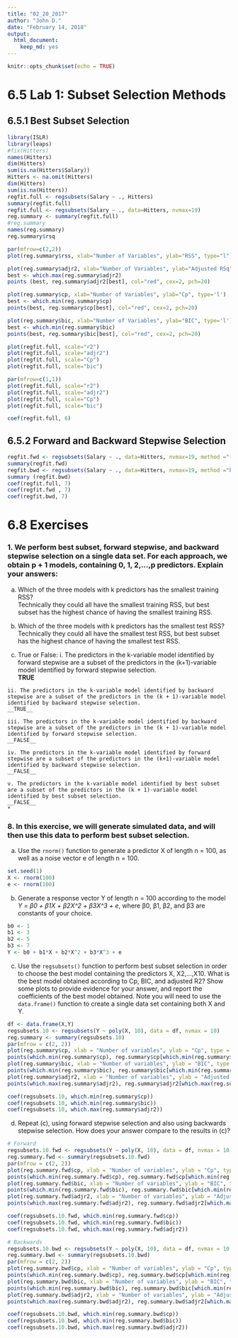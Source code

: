 ```yaml
---
title: "02_20_2017"
author: "John D."
date: "February 14, 2018"
output: 
  html_document: 
    keep_md: yes
---
```


```r
knitr::opts_chunk$set(echo = TRUE)
```

# 6.5 Lab 1: Subset Selection Methods
## 6.5.1 Best Subset Selection

```r
library(ISLR)
library(leaps)
#fix(Hitters)
names(Hitters)
dim(Hitters)
sum(is.na(Hitters$Salary))
Hitters <- na.omit(Hitters)
dim(Hitters)
sum(is.na(Hitters))
regfit.full <- regsubsets(Salary ~ ., Hitters)
summary(regfit.full)
regfit.full <- regsubsets(Salary ~ ., data=Hitters, nvmax=19)
reg.summary <- summary(regfit.full)
#reg.summary
names(reg.summary)
reg.summary$rsq

par(mfrow=c(2,2))
plot(reg.summary$rss, xlab="Number of Variables", ylab="RSS", type="l")

plot(reg.summary$adjr2, xlab="Number of Variables", ylab="Adjusted RSq", type="l")
best <- which.max(reg.summary$adjr2)
points (best, reg.summary$adjr2[best], col="red", cex=2, pch=20)

plot(reg.summary$cp, xlab="Number of Variables", ylab="Cp", type='l')
best <- which.min(reg.summary$cp)
points(best, reg.summary$cp[best], col="red", cex=2, pch=20)

plot(reg.summary$bic, xlab="Number of Variables", ylab="BIC", type='l')
best <- which.min(reg.summary$bic)
points(best, reg.summary$bic[best], col="red", cex=2, pch=20)

plot(regfit.full, scale="r2")
plot(regfit.full, scale="adjr2")
plot(regfit.full, scale="Cp")
plot(regfit.full, scale="bic")

par(mfrow=c(1,1))
plot(regfit.full, scale="r2")
plot(regfit.full, scale="adjr2")
plot(regfit.full, scale="Cp")
plot(regfit.full, scale="bic")

coef(regfit.full, 6)
```

## 6.5.2 Forward and Backward Stepwise Selection

```r
regfit.fwd <- regsubsets(Salary ~ ., data=Hitters, nvmax=19, method ="forward")
summary(regfit.fwd)
regfit.bwd <- regsubsets(Salary ~ ., data=Hitters, nvmax=19, method ="backward")
summary (regfit.bwd)
coef(regfit.full, 7)
coef(regfit.fwd , 7)
coef(regfit.bwd, 7)
```

# 6.8 Exercises

### 1. We perform best subset, forward stepwise, and backward stepwise selection on a single data set. For each approach, we obtain p + 1 models, containing 0, 1, 2,...,p predictors. Explain your answers: 

  a.  Which of the three models with k predictors has the smallest training RSS?  
  Technically they could all have the smallest training RSS, but best subset has the highest chance of having the smallest training RSS.
  
  b. Which of the three models with k predictors has the smallest test RSS?  
  Technically they could all have the smallest test RSS, but best subset has the highest chance of having the smallest test RSS.
  
  c. True or False:
    i. The predictors in the k-variable model identified by forward stepwise are a subset of the predictors in the (k+1)-variable model identified by forward stepwise selection.  
    __TRUE__
    
    ii. The predictors in the k-variable model identified by backward stepwise are a subset of the predictors in the (k + 1)-variable model identified by backward stepwise selection.  
    __TRUE__
    
    iii. The predictors in the k-variable model identified by backward stepwise are a subset of the predictors in the (k + 1)-variable model identified by forward stepwise selection.  
    __FALSE__
    
    iv. The predictors in the k-variable model identified by forward stepwise are a subset of the predictors in the (k+1)-variable model identified by backward stepwise selection.  
    __FALSE__
    
    v. The predictors in the k-variable model identified by best subset are a subset of the predictors in the (k + 1)-variable model identified by best subset selection.  
    __FALSE__
    *
### 8. In this exercise, we will generate simulated data, and will then use this data to perform best subset selection.

  a. Use the `rnorm()` function to generate a predictor X of length n = 100, as well as a noise vector e of length n = 100.  
```r
set.seed(1)
X <- rnorm(100)
e <- rnorm(100)
```
  b. Generate a response vector Y of length n = 100 according to
the model *Y = β0 + β1X + β2X^2 + β3X^3 + e*, where β0, β1, β2, and β3 are constants of your choice.
```r
b0 <- 1
b1 <- 3
b2 <- 5
b3 <- 7
Y <- b0 + b1*X + b2*X^2 + b3*X^3 + e
```
  c. Use the `regsubsets()` function to perform best subset selection in order to choose the best model containing the predictors X, X2,...,X10. What is the best model obtained according to Cp, BIC, and adjusted R2? Show some plots to provide evidence for your answer, and report the coefficients of the best model obtained. Note you will need to use the `data.frame()` function to create a single data set containing both X and Y.
```r
df <- data.frame(X,Y)
regsubsets.10 <- regsubsets(Y ~ poly(X, 10), data = df, nvmax = 10)
reg.summary <- summary(regsubsets.10)
par(mfrow = c(2, 2))
plot(reg.summary$cp, xlab = "Number of variables", ylab = "Cp", type = "l")
points(which.min(reg.summary$cp), reg.summary$cp[which.min(reg.summary$cp)], col = "red", cex = 2, pch = 20)
plot(reg.summary$bic, xlab = "Number of variables", ylab = "BIC", type = "l")
points(which.min(reg.summary$bic), reg.summary$bic[which.min(reg.summary$bic)], col = "red", cex = 2, pch = 20)
plot(reg.summary$adjr2, xlab = "Number of variables", ylab = "Adjusted R^2", type = "l")
points(which.max(reg.summary$adjr2), reg.summary$adjr2[which.max(reg.summary$adjr2)], col = "red", cex = 2, pch = 20)

coef(regsubsets.10, which.min(reg.summary$cp))
coef(regsubsets.10, which.min(reg.summary$bic))
coef(regsubsets.10, which.max(reg.summary$adjr2))
```

  d. Repeat (c), using forward stepwise selection and also using backwards stepwise selection. How does your answer compare to the results in (c)?
```r
# Forward
regsubsets.10.fwd <- regsubsets(Y ~ poly(X, 10), data = df, nvmax = 10, method = "forward")
reg.summary.fwd <- summary(regsubsets.10.fwd)
par(mfrow = c(2, 2))
plot(reg.summary.fwd$cp, xlab = "Number of variables", ylab = "Cp", type = "l")
points(which.min(reg.summary.fwd$cp), reg.summary.fwd$cp[which.min(reg.summary.fwd$cp)], col = "red", cex = 2, pch = 20)
plot(reg.summary.fwd$bic, xlab = "Number of variables", ylab = "BIC", type = "l")
points(which.min(reg.summary.fwd$bic), reg.summary.fwd$bic[which.min(reg.summary.fwd$bic)], col = "red", cex = 2, pch = 20)
plot(reg.summary.fwd$adjr2, xlab = "Number of variables", ylab = "Adjusted R^2", type = "l")
points(which.max(reg.summary.fwd$adjr2), reg.summary.fwd$adjr2[which.max(reg.summary.fwd$adjr2)], col = "red", cex = 2, pch = 20)

coef(regsubsets.10.fwd, which.min(reg.summary.fwd$cp))
coef(regsubsets.10.fwd, which.min(reg.summary.fwd$bic))
coef(regsubsets.10.fwd, which.max(reg.summary.fwd$adjr2))

# Backwards
regsubsets.10.bwd <- regsubsets(Y ~ poly(X, 10), data = df, nvmax = 10, method = "backward")
reg.summary.bwd <- summary(regsubsets.10.bwd)
par(mfrow = c(2, 2))
plot(reg.summary.bwd$cp, xlab = "Number of variables", ylab = "Cp", type = "l")
points(which.min(reg.summary.bwd$cp), reg.summary.bwd$cp[which.min(reg.summary.bwd$cp)], col = "red", cex = 2, pch = 20)
plot(reg.summary.bwd$bic, xlab = "Number of variables", ylab = "BIC", type = "l")
points(which.min(reg.summary.bwd$bic), reg.summary.bwd$bic[which.min(reg.summary.bwd$bic)], col = "red", cex = 2, pch = 20)
plot(reg.summary.bwd$adjr2, xlab = "Number of variables", ylab = "Adjusted R^2", type = "l")
points(which.max(reg.summary.bwd$adjr2), reg.summary.bwd$adjr2[which.max(reg.summary.bwd$adjr2)], col = "red", cex = 2, pch = 20)

coef(regsubsets.10.bwd, which.min(reg.summary.bwd$cp))
coef(regsubsets.10.bwd, which.min(reg.summary.bwd$bic))
coef(regsubsets.10.bwd, which.max(reg.summary.bwd$adjr2))
```

